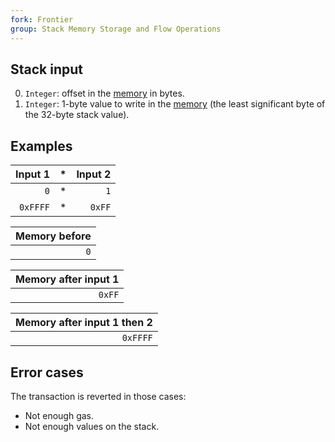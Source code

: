 ```yaml
---
fork: Frontier
group: Stack Memory Storage and Flow Operations
---
```


## Stack input

0. `Integer`: offset in the [memory](/about) in bytes.
1. `Integer`: 1-byte value to write in the [memory](/about) (the least significant byte of the 32-byte stack value).

## Examples

| Input 1 | * | Input 2 |
|------:|--:|--:|
| `0` | * | `1` |
| `0xFFFF` | * | `0xFF` |

| Memory before |
|--------------:|
| `0` |

| Memory after input 1 |
|---------------------:|
| `0xFF` |

| Memory after input 1 then 2 |
|----------------------------:|
| `0xFFFF` |

## Error cases

The transaction is reverted in those cases:
- Not enough gas.
- Not enough values on the stack.
